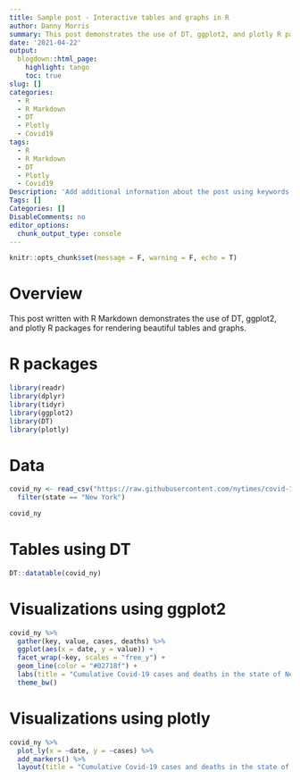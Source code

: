 ```yaml
---
title: Sample post - Interactive tables and graphs in R
author: Danny Morris
summary: This post demonstrates the use of DT, ggplot2, and plotly R packages for rendering beautiful tables and graphs in an R Markdown document.
date: '2021-04-22'
output:
  blogdown::html_page:
    highlight: tango
    toc: true
slug: []
categories:
  - R
  - R Markdown
  - DT
  - Plotly
  - Covid19
tags:
  - R
  - R Markdown
  - DT
  - Plotly
  - Covid19
Description: 'Add additional information about the post using keywords to improve SEO'
Tags: []
Categories: []
DisableComments: no
editor_options: 
  chunk_output_type: console
---
```


```r
knitr::opts_chunk$set(message = F, warning = F, echo = T)
```

# Overview

This post written with R Markdown demonstrates the use of DT, ggplot2, and plotly R packages for rendering beautiful tables and graphs.

# R packages

```r
library(readr)
library(dplyr)
library(tidyr)
library(ggplot2)
library(DT)
library(plotly)
```

# Data

```r
covid_ny <- read_csv("https://raw.githubusercontent.com/nytimes/covid-19-data/master/us-states.csv") %>%
  filter(state == "New York")

covid_ny
```

# Tables using DT

```r
DT::datatable(covid_ny)
```

# Visualizations using ggplot2 

```r
covid_ny %>%
  gather(key, value, cases, deaths) %>%
  ggplot(aes(x = date, y = value)) +
  facet_wrap(~key, scales = "free_y") +
  geom_line(color = "#02718f") +
  labs(title = "Cumulative Covid-19 cases and deaths in the state of New York, USA") +
  theme_bw()
```

# Visualizations using plotly

```r
covid_ny %>%
  plot_ly(x = ~date, y = ~cases) %>%
  add_markers() %>%
  layout(title = "Cumulative Covid-19 cases and deaths in the state of New York, USA")
```
